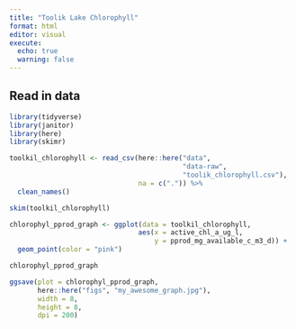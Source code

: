 ```yaml
---
title: "Toolik Lake Chlorophyll"
format: html
editor: visual
execute: 
  echo: true
  warning: false
---
```


## Read in data

```r
library(tidyverse)
library(janitor)
library(here)
library(skimr)

```

```r

toolkil_chlorophyll <- read_csv(here::here("data", 
                                           "data-raw", 
                                           "toolik_chlorophyll.csv"), 
                                na = c(".")) %>%
  clean_names()


```

```r

skim(toolkil_chlorophyll)
```

```r

chlorophyl_pprod_graph <- ggplot(data = toolkil_chlorophyll, 
                                aes(x = active_chl_a_ug_l, 
                                    y = pprod_mg_available_c_m3_d)) +
  geom_point(color = "pink")

chlorophyl_pprod_graph
```

```r

ggsave(plot = chlorophyl_pprod_graph, 
       here::here("figs", "my_awesome_graph.jpg"),
       width = 8,
       height = 8, 
       dpi = 200)

```
